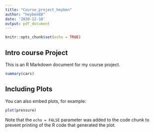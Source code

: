 ```yaml
---
title: "Course_project_heyben"
author: "heyben88"
date: '2020-12-10'
output: pdf_document
---
```


```r
knitr::opts_chunk$set(echo = TRUE)
```

## Intro course Project

This is an R Markdown document for my course project. 



```r
summary(cars)
```

## Including Plots

You can also embed plots, for example:

```r
plot(pressure)
```

Note that the `echo = FALSE` parameter was added to the code chunk to prevent printing of the R code that generated the plot.
